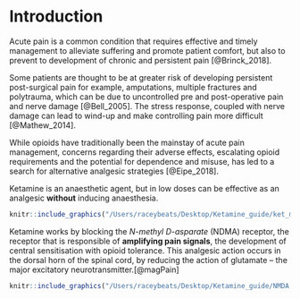 # Introduction

Acute pain is a common condition that requires effective and timely management to alleviate suffering and promote patient comfort, but also to prevent to development of chronic and persistent pain [@Brinck_2018].


Some patients are thought to be at greater risk of developing persistent post-surgical pain for example, amputations, multiple fractures and polytrauma, which can be due to uncontrolled pre and post-operative pain and nerve damage [@Bell_2005]. The stress response, coupled with nerve damage can lead to wind-up and make controlling pain more difficult [@Mathew_2014].

While opioids have traditionally been the mainstay of acute pain management, concerns regarding their adverse effects, escalating opioid requirements and the potential for dependence and misuse, has led to a search for alternative analgesic strategies [@Eipe_2018]. 

Ketamine is an anaesthetic agent, but in low doses can be effective as an analgesic **without** inducing anaesthesia. 

```r
knitr::include_graphics("/Users/raceybeats/Desktop/Ketamine_guide/ket_molecule.png")
```

Ketamine works by blocking the _N-methyl D-asparate_ (NDMA) receptor, the receptor that is responsible of **amplifying pain signals**, the development of central sensitisation with opioid tolerance. This analgesic action occurs in the dorsal horn of the spinal cord, by reducing the action of glutamate – the major excitatory neurotransmitter.[@magPain]

```r
knitr::include_graphics("/Users/raceybeats/Desktop/Ketamine_guide/NMDA.png")
```
